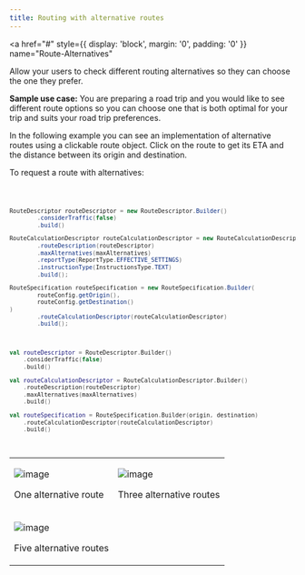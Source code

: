 ```yaml
---
title: Routing with alternative routes
---
```


<a
  href="#"
  style={{ display: 'block', margin: '0', padding: '0' }}
  name="Route-Alternatives"
></a>

Allow your users to check different routing alternatives so they can choose the one they prefer.

**Sample use case:** You are preparing a road trip and you would like to see different route options
so you can choose one that is both optimal for your trip and suits your road trip preferences.

In the following example you can see an implementation of alternative routes using a clickable route
object. Click on the route to get its ETA and the distance between its origin and destination.

To request a route with alternatives:

<Code>

```java
RouteDescriptor routeDescriptor = new RouteDescriptor.Builder()
        .considerTraffic(false)
        .build()

RouteCalculationDescriptor routeCalculationDescriptor = new RouteCalculationDescriptor.Builder()
        .routeDescription(routeDescriptor)
        .maxAlternatives(maxAlternatives)
        .reportType(ReportType.EFFECTIVE_SETTINGS)
        .instructionType(InstructionsType.TEXT)
        .build();

RouteSpecification routeSpecification = new RouteSpecification.Builder(
        routeConfig.getOrigin(),
        routeConfig.getDestination()
)
        .routeCalculationDescriptor(routeCalculationDescriptor)
        .build();
```

```kotlin
val routeDescriptor = RouteDescriptor.Builder()
    .considerTraffic(false)
    .build()

val routeCalculationDescriptor = RouteCalculationDescriptor.Builder()
    .routeDescription(routeDescriptor)
    .maxAlternatives(maxAlternatives)
    .build()

val routeSpecification = RouteSpecification.Builder(origin, destination)
    .routeCalculationDescriptor(routeCalculationDescriptor)
    .build()
```

</Code>

<table>
  <tbody>
    <tr>
      <td>
        <ContentWrapper maxWidth="350px" objectFit="contain">
          <p>
            <img src="../images/Alternative_routes1.png" alt="image" />
          </p>
        </ContentWrapper>
        <p>One alternative route</p>
      </td>
      <td>
        <ContentWrapper maxWidth="350px" objectFit="contain">
          <p>
            <img src="../images/Alternative_routes3.png" alt="image" />
          </p>
        </ContentWrapper>
        <p>Three alternative routes</p>
      </td>
    </tr>
    <tr>
      <td>
        <ContentWrapper maxWidth="350px" objectFit="contain">
          <p>
            <img src="../images/Alternative_routes5.png" alt="image" />
          </p>
        </ContentWrapper>
        <p>Five alternative routes</p>
      </td>
      <td></td>
    </tr>
  </tbody>
</table>